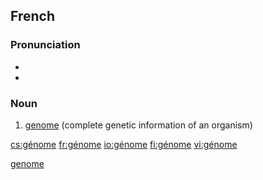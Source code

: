 ==French==
{{wikipedia|lang=fr}}

===Pronunciation===
* {{IPA|/ʒenom/|lang=fr}}
* {{audio|Fr-Paris--génome.ogg|Audio (Paris)}}

===Noun===
{{fr-noun|m|sort=genome}}

# [[genome]] (complete genetic information of an organism)

[[Category:fr:Genetics|genome]]

[[cs:génome]]
[[fr:génome]]
[[io:génome]]
[[fi:génome]]
[[vi:génome]]